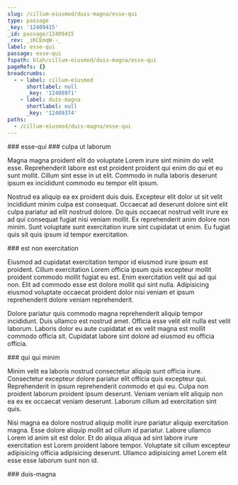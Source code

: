 ```yaml
---
slug: /cillum-eiusmod/duis-magna/esse-qui
type: passage
_key: '12409415'
_id: passage/12409415
_rev: _iKCEmqW--_
label: esse-qui
passage: esse-qui
fspath: blah/cillum-eiusmod/duis-magna/esse-qui
pageRefs: {}
breadcrumbs:
  - - label: cillum-eiusmod
      shortlabel: null
      _key: '12408971'
    - label: duis-magna
      shortlabel: null
      _key: '12409374'
paths:
  - /cillum-eiusmod/duis-magna/esse-qui
---
```


<NuggetArea>
<Passage slug="/cillum-eiusmod/duis-magna/esse-qui" type="passage" _key="12409415" _id="passage/12409415" _rev="_iKCEmqW--_" label="esse-qui" passage="esse-qui" fspath="blah/cillum-eiusmod/duis-magna/esse-qui" paths="/cillum-eiusmod/duis-magna/esse-qui">
<NuggetBody>
### esse-qui

</NuggetBody>
<Breadcrumbs>
<Crumbs>
<Crumb _key="12408971" label="cillum-eiusmod" /><Crumb _key="12409374" label="duis-magna" />
</Crumbs>
</Breadcrumbs>
</Passage>

<NuggetsInbound>
</NuggetsInbound>
<NuggetsOutbound>
<Nugget direction="outbound" type="nugget" _key="5a799c75-939c-43a8-bec2-584136089b7a" _id="nugget/5a799c75-939c-43a8-bec2-584136089b7a" _rev="_iKCEmqa---" fspath="blah/cillum-eiusmod/duis-magna/esse-qui/culpa-ut-laborum.md" label="culpa ut laborum" paths="/cillum-eiusmod/duis-magna/esse-qui/culpa-ut-laborum" slug="/cillum-eiusmod/duis-magna/esse-qui/culpa-ut-laborum">
<NuggetBody>
### culpa ut laborum

Magna magna proident elit do voluptate Lorem irure sint minim do velit esse. Reprehenderit labore est est proident proident qui enim do qui et eu sunt mollit. Cillum sint esse in ut elit. Commodo in nulla laboris deserunt ipsum ex incididunt commodo eu tempor elit ipsum.

Nostrud ea aliquip ea ex proident duis duis. Excepteur elit dolor ut sit velit incididunt minim culpa est consequat. Occaecat ad deserunt dolore sint elit culpa pariatur ad elit nostrud dolore. Do quis occaecat nostrud velit irure ex ad qui consequat fugiat nisi veniam mollit. Ex reprehenderit anim dolore non minim. Sunt voluptate sunt exercitation irure sint cupidatat ut enim. Eu fugiat quis sit quis ipsum id tempor exercitation.

</NuggetBody>
</Nugget>

<Nugget direction="outbound" type="nugget" _key="7f6387a7-abd1-4c42-b654-c08e505f6bb9" _id="nugget/7f6387a7-abd1-4c42-b654-c08e505f6bb9" _rev="_iKCEmqa--_" fspath="blah/cillum-eiusmod/duis-magna/esse-qui/est-non-exercitation.md" label="est non exercitation" paths="/cillum-eiusmod/duis-magna/esse-qui/est-non-exercitation" slug="/cillum-eiusmod/duis-magna/esse-qui/est-non-exercitation">
<NuggetBody>
### est non exercitation

Eiusmod ad cupidatat exercitation tempor id eiusmod irure ipsum est proident. Cillum exercitation Lorem officia ipsum quis excepteur mollit proident commodo mollit fugiat eu est. Enim exercitation velit qui ad qui non. Elit ad commodo esse est dolore mollit qui sint nulla. Adipisicing eiusmod voluptate occaecat proident dolor nisi veniam et ipsum reprehenderit dolore veniam reprehenderit.

Dolore pariatur quis commodo magna reprehenderit aliquip tempor incididunt. Duis ullamco est nostrud amet. Officia esse velit elit nulla est velit laborum. Laboris dolor eu aute cupidatat et ex velit magna est mollit commodo officia sit. Cupidatat labore sint dolore ad eiusmod eu officia officia.

</NuggetBody>
</Nugget>

<Nugget direction="outbound" type="nugget" _key="dbd9fc97-00fe-4455-986d-b9c4c0e50639" _id="nugget/dbd9fc97-00fe-4455-986d-b9c4c0e50639" _rev="_iKCEmqe---" fspath="blah/cillum-eiusmod/duis-magna/esse-qui/qui-qui-minim.md" label="qui qui minim" paths="/cillum-eiusmod/duis-magna/esse-qui/qui-qui-minim" slug="/cillum-eiusmod/duis-magna/esse-qui/qui-qui-minim">
<NuggetBody>
### qui qui minim

Minim velit ea laboris nostrud consectetur aliquip sunt officia irure. Consectetur excepteur dolore pariatur elit officia quis excepteur qui. Reprehenderit in ipsum reprehenderit commodo et qui eu. Culpa non proident laborum proident ipsum deserunt. Veniam veniam elit aliquip non ea ex ex occaecat veniam deserunt. Laborum cillum ad exercitation sint quis.

Nisi magna ea dolore nostrud aliquip mollit irure pariatur aliquip exercitation magna. Esse dolore aliquip mollit ad cillum id pariatur. Labore ullamco Lorem id anim sit est dolor. Et do aliqua aliqua ad sint labore irure exercitation est Lorem proident labore tempor. Voluptate sit cillum excepteur adipisicing officia adipisicing deserunt. Ullamco adipisicing amet Lorem elit esse esse laborum sunt non id.

</NuggetBody>
</Nugget>

</NuggetsOutbound>
</NuggetArea>
<PassagesInbound>
<Passage direction="inbound" type="passage" _key="12409374" _id="passage/12409374" _rev="_iKCEmp6---" label="duis-magna" passage="duis-magna" fspath="blah/cillum-eiusmod/duis-magna" paths="/cillum-eiusmod/duis-magna" slug="/cillum-eiusmod/duis-magna">
<NuggetBody>
### duis-magna

</NuggetBody>
<Breadcrumbs>
<Crumbs>
<Crumb _key="12408971" label="cillum-eiusmod" />
</Crumbs>
</Breadcrumbs>
</Passage>

</PassagesInbound>
<PassagesOutbound>
</PassagesOutbound>